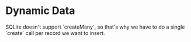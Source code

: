 # Dynamic Data

<callout-info>
	SQLite doesn't support `createMany`, so that's why we have to do a single
	`create` call per record we want to insert.
</callout-info>
